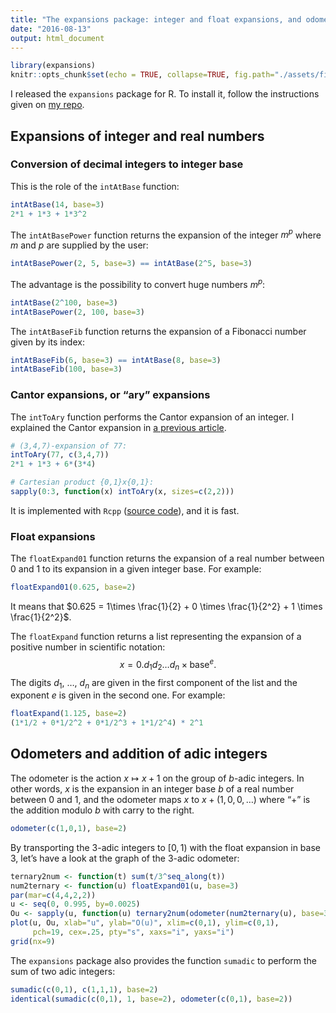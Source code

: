 ```yaml
---
title: "The expansions package: integer and float expansions, and odometers"
date: "2016-08-13"
output: html_document
---
```


```r
library(expansions)
knitr::opts_chunk$set(echo = TRUE, collapse=TRUE, fig.path="./assets/fig/expansions-")
```


I released the `expansions` package for R. To install it, follow the instructions given on [my repo](https://stlarepo.github.io/drat/).

## Expansions of integer and real numbers

### Conversion of decimal integers to integer base

This is the role of the `intAtBase` function:

```r
intAtBase(14, base=3)
2*1 + 1*3 + 1*3^2
```

The `intAtBasePower` function returns the expansion of the integer $m^p$ where $m$ and $p$ are supplied by the user:

```r
intAtBasePower(2, 5, base=3) == intAtBase(2^5, base=3)
```

The advantage is the possibility to convert huge numbers $m^p$:

```r
intAtBase(2^100, base=3)
intAtBasePower(2, 100, base=3)
```

The `intAtBaseFib` function returns the expansion of a Fibonacci number given by its index:

```r
intAtBaseFib(6, base=3) == intAtBase(8, base=3)
intAtBaseFib(100, base=3)
```


### Cantor expansions, or "ary" expansions 

The `intToAry` function performs the Cantor expansion of an integer. I explained the Cantor expansion in [a previous article](http://stla.github.io/stlapblog/posts/Greedy.html). 

```r
# (3,4,7)-expansion of 77:
intToAry(77, c(3,4,7))
2*1 + 1*3 + 6*(3*4)
```

```r
# Cartesian product {0,1}x{0,1}:
sapply(0:3, function(x) intToAry(x, sizes=c(2,2)))
```

It is implemented with `Rcpp` ([source code](https://github.com/stla/expansions/blob/master/src/rcpp_intToAry.cpp)), and it is fast. 


### Float expansions

The `floatExpand01` function returns the expansion of a real number between $0$ and $1$ to its expansion in a given integer base. For example:

```r
floatExpand01(0.625, base=2)
```

It means that $0.625 = 1\times \frac{1}{2} + 0 \times \frac{1}{2^2} + 1 \times \frac{1}{2^2}$.

The `floatExpand` function returns a list representing the expansion of a positive number in scientific notation:
$$
x = 0.d_1d_2\ldots d_n \times \text{base}^e.
$$
The digits $d_1$, $\ldots$, $d_n$ are given in the first component of the list and the exponent $e$ is given in the second one.
For example:


```r
floatExpand(1.125, base=2)
(1*1/2 + 0*1/2^2 + 0*1/2^3 + 1*1/2^4) * 2^1
```


## Odometers and addition of adic integers

The odometer is the action $x \mapsto x+1$ on the group of $b$-adic integers. 
In other words, $x$ is the expansion in an integer base $b$ of a real number between $0$ and $1$, and the odometer maps $x$ to $x + (1, 0, 0, \ldots)$ where "$+$" is the addition modulo $b$ with carry to the right. 

```r
odometer(c(1,0,1), base=2)
```

By transporting the $3$-adic integers to $[0,1)$ with the float expansion in base $3$, let's have a look at the graph of the $3$-adic odometer:

```r
ternary2num <- function(t) sum(t/3^seq_along(t))
num2ternary <- function(u) floatExpand01(u, base=3)
par(mar=c(4,4,2,2))
u <- seq(0, 0.995, by=0.0025)
Ou <- sapply(u, function(u) ternary2num(odometer(num2ternary(u), base=3)))
plot(u, Ou, xlab="u", ylab="O(u)", xlim=c(0,1), ylim=c(0,1),
     pch=19, cex=.25, pty="s", xaxs="i", yaxs="i")
grid(nx=9)
```

The `expansions` package also provides the function `sumadic` to perform the sum of two adic integers:

```r
sumadic(c(0,1), c(1,1,1), base=2)
identical(sumadic(c(0,1), 1, base=2), odometer(c(0,1), base=2))
```

